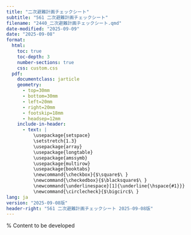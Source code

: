 ```yaml
---
title: "二次避難計画チェックシート"
subtitle: "561 二次避難計画チェックシート"
filename: "2440_二次避難計画チェックシート.qmd"
date-modified: "2025-09-09"
date: "2025-09-08"
format: 
  html:
    toc: true
    toc-depth: 3
    number-sections: true
    css: custom.css
  pdf:
    documentclass: jarticle
    geometry: 
      - top=30mm
      - bottom=30mm  
      - left=20mm
      - right=20mm
      - footskip=18mm
      - headsep=12mm
    include-in-header:
      - text: |
          \usepackage{setspace}
          \setstretch{1.3}
          \usepackage{array}
          \usepackage{longtable}
          \usepackage{amssymb}
          \usepackage{multirow}
          \usepackage{booktabs}
          \newcommand{\checkbox}{$\square$\ }
          \newcommand{\checkedbox}{$\blacksquare$\ }
          \newcommand{\underlinespace}[1]{\underline{\hspace{#1}}}
          \newcommand{\circlecheck}{$\bigcirc$\ }
lang: ja
version: "2025-09-08版"
header-right: "561 二次避難計画チェックシート 2025-09-08版"
---
```


\maketitle

% Content to be developed